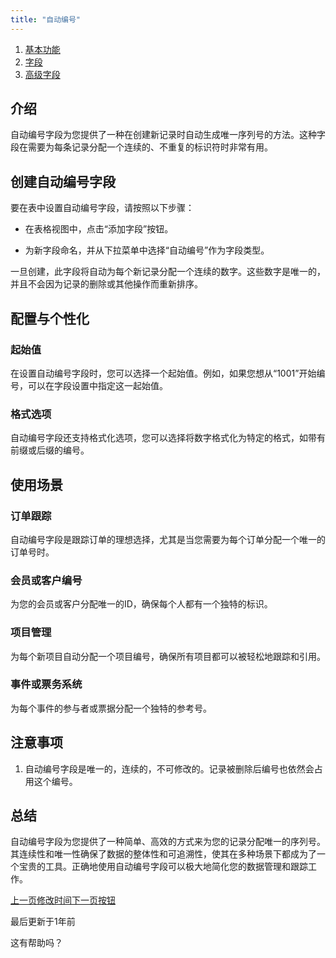 ```yaml
---
title: "自动编号"
---
```


1. [基本功能](/ji-ben-gong-neng)
2. [字段](/ji-ben-gong-neng/zi-duan)
3. [高级字段](/ji-ben-gong-neng/zi-duan/gao-ji-zi-duan)

## 介绍

自动编号字段为您提供了一种在创建新记录时自动生成唯一序列号的方法。这种字段在需要为每条记录分配一个连续的、不重复的标识符时非常有用。

## 创建自动编号字段

要在表中设置自动编号字段，请按照以下步骤：

* 在表格视图中，点击“添加字段”按钮。

* 为新字段命名，并从下拉菜单中选择“自动编号”作为字段类型。

一旦创建，此字段将自动为每个新记录分配一个连续的数字。这些数字是唯一的，并且不会因为记录的删除或其他操作而重新排序。

## 配置与个性化

### 起始值

在设置自动编号字段时，您可以选择一个起始值。例如，如果您想从“1001”开始编号，可以在字段设置中指定这一起始值。

### 格式选项

自动编号字段还支持格式化选项，您可以选择将数字格式化为特定的格式，如带有前缀或后缀的编号。

## 使用场景

### 订单跟踪

自动编号字段是跟踪订单的理想选择，尤其是当您需要为每个订单分配一个唯一的订单号时。

### 会员或客户编号

为您的会员或客户分配唯一的ID，确保每个人都有一个独特的标识。

### 项目管理

为每个新项目自动分配一个项目编号，确保所有项目都可以被轻松地跟踪和引用。

### 事件或票务系统

为每个事件的参与者或票据分配一个独特的参考号。

## 注意事项

1. 自动编号字段是唯一的，连续的，不可修改的。记录被删除后编号也依然会占用这个编号。

## 总结

自动编号字段为您提供了一种简单、高效的方式来为您的记录分配唯一的序列号。其连续性和唯一性确保了数据的整体性和可追溯性，使其在多种场景下都成为了一个宝贵的工具。正确地使用自动编号字段可以极大地简化您的数据管理和跟踪工作。

[上一页修改时间](/ji-ben-gong-neng/zi-duan/gao-ji-zi-duan/xiu-gai-shi-jian)[下一页按钮](/ji-ben-gong-neng/zi-duan/gao-ji-zi-duan/an-niu)

最后更新于1年前

这有帮助吗？
